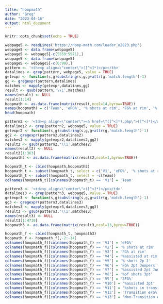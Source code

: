 ```yaml
---
title: "hoopmath"
author: "Greg"
date: "2023-04-16"
output: html_document
---
```


```r
knitr::opts_chunk$set(echo = TRUE)
```

```r
webpage5 <- readLines('https://hoop-math.com/leader_o2023.php')
webpage5 <- data.frame(webpage5)
webpage5 <- webpage5[-c(5559:5571),]
webpage5 <- data.frame(webpage5)
webpage5 <- webpage5[-c(0:99),]
pattern <- '<th><p align=\"center\">([^<]*)</p></th>'
datalines <- grep(pattern, webpage5, value = TRUE)
getexpr <- function(s,g)substring(s,g,g+attr(g,'match.length')-1)
gg <- gregexpr(pattern,datalines)
matches <- mapply(getexpr,datalines,gg)
result <- gsub(pattern,'\\1',matches)
names(result) <- NULL
result[1:14]
hoopmath <- as.data.frame(matrix(result,ncol=14,byrow=TRUE))
names(hoopmath) = c('Team', 'eFG%', '% shots at rim', 'FG% at rim', '% assisted at rim', '% shots 2p J', 'FG% 2pt Jumpers', '% assisted 2pt Jumpers', '% of shots 3pt', '3FG%', '% assisted 3pt', '% shots in Transition', 'Transition eFG%', 'Non-transition eFG%')
head(hoopmath)

pattern2 <- '<td><p align=\"center\"><a href=\"([^<]*).php\">([^<]*)</a></p></td>'
datalines2 <- grep(pattern2, webpage5, value = TRUE)
getexpr2 <- function(s,g)substring(s,g,g+attr(g,'match.length')-1)
gg2 <- gregexpr(pattern2,datalines2)
matches2 <- mapply(getexpr2,datalines2,gg2)
result2 <- gsub(pattern2,'\\1',matches2)
names(result2) <- NULL
result2[1:363]
hoopmath2 <- as.data.frame(matrix(result2,ncol=1,byrow=TRUE))

hoopmath_t <- cbind(hoopmath,hoopmath2)
hoopmath_t <- subset(hoopmath_t, select = c('V1', 'eFG%', '% shots at rim', 'FG% at rim', '% assisted at rim', '% shots 2p J', 'FG% 2pt Jumpers', '% assisted 2pt Jumpers', '% of shots 3pt', '3FG%', '% assisted 3pt', '% shots in Transition', 'Transition eFG%', 'Non-transition eFG%', 'Team'))
hoopmath_t <- subset(hoopmath_t, select = -c(Team))
colnames(hoopmath_t)[colnames(hoopmath_t) == 'V1'] = 'Team'

pattern3 <- '<td><p align=\"center\">([^<]*)</p></td>'
datalines3 <- grep(pattern3, webpage5, value = TRUE)
getexpr3 <- function(s,g)substring(s,g,g+attr(g,'match.length')-1)
gg3 <- gregexpr(pattern3,datalines3)
matches3 <- mapply(getexpr3,datalines3,gg3)
result3 <- gsub(pattern3,'\\1',matches3)
names(result3) <- NULL
result3[1:4719]
hoopmath3 <- as.data.frame(matrix(result3,ncol=13,byrow=TRUE))

hoopmath_f <- cbind(hoopmath_t, hoopmath3)
hoopmath_f <- hoopmath_f[,-2:-14]
colnames(hoopmath_f)[colnames(hoopmath_f) == 'V1'] = 'eFG%'
colnames(hoopmath_f)[colnames(hoopmath_f) == 'V2'] = '% shots at rim'
colnames(hoopmath_f)[colnames(hoopmath_f) == 'V3'] = 'FG% at rim'
colnames(hoopmath_f)[colnames(hoopmath_f) == 'V4'] = '%assisted at rim'
colnames(hoopmath_f)[colnames(hoopmath_f) == 'V5'] = '% shots 2p J'
colnames(hoopmath_f)[colnames(hoopmath_f) == 'V6'] = 'FG% 2pt Jumpers'
colnames(hoopmath_f)[colnames(hoopmath_f) == 'V7'] = '%assisted 2pt Jumpers'
colnames(hoopmath_f)[colnames(hoopmath_f) == 'V8'] = '%of shots 3pt'
colnames(hoopmath_f)[colnames(hoopmath_f) == 'V9'] = '3FG%'
colnames(hoopmath_f)[colnames(hoopmath_f) == 'V10'] = '%assisted 3pt'
colnames(hoopmath_f)[colnames(hoopmath_f) == 'V11'] = '%shots in transition'
colnames(hoopmath_f)[colnames(hoopmath_f) == 'V12'] = 'Transition eFG%'
colnames(hoopmath_f)[colnames(hoopmath_f) == 'V13'] = 'Non-Transition eFG%'
```

